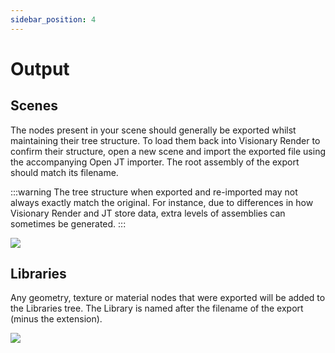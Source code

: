 ```yaml
---
sidebar_position: 4
---
```


# Output

## Scenes

The nodes present in your scene should generally be exported whilst maintaining their tree structure. To load them back into Visionary Render to confirm their structure, open a new scene and import the exported file using the accompanying Open JT importer. The root assembly of the export should match its filename.

:::warning
The tree structure when exported and re-imported may not always exactly match the original. For instance, due to differences in how Visionary Render and JT store data, extra levels of assemblies can sometimes be generated.
:::

![](/img/importers-and-exporters/exporters/scenes-tree.png)

## Libraries

Any geometry, texture or material nodes that were exported will be added to the Libraries tree. The Library is named after the filename of the export (minus the extension).

![](/img/importers-and-exporters/exporters/dev-tree.png)
